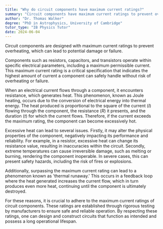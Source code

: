 ```yaml
---
title: "Why do circuit components have maximum current ratings?"
summary: "Circuit components have maximum current ratings to prevent overheating and potential damage or failure of the component."
author: "Dr. Thomas Walker"
degree: "PhD in Astrophysics, University of Cambridge"
tutor_type: "IB Physics Tutor"
date: 2024-06-04
---
```


Circuit components are designed with maximum current ratings to prevent overheating, which can lead to potential damage or failure.

Components such as resistors, capacitors, and transistors operate within specific electrical parameters, including a maximum permissible current. This maximum current rating is a critical specification that indicates the highest amount of current a component can safely handle without risk of overheating or failure.

When an electrical current flows through a component, it encounters resistance, which generates heat. This phenomenon, known as Joule heating, occurs due to the conversion of electrical energy into thermal energy. The heat produced is proportional to the square of the current ($I$) flowing through the component, the resistance ($R$) it presents, and the duration ($t$) for which the current flows. Therefore, if the current exceeds the maximum rating, the component can become excessively hot.

Excessive heat can lead to several issues. Firstly, it may alter the physical properties of the component, negatively impacting its performance and reliability. For example, in a resistor, excessive heat can change its resistance value, resulting in inaccuracies within the circuit. Secondly, extreme temperatures can cause irreversible damage, such as melting or burning, rendering the component inoperable. In severe cases, this can present safety hazards, including the risk of fires or explosions.

Additionally, surpassing the maximum current rating can lead to a phenomenon known as 'thermal runaway.' This occurs in a feedback loop where the heat generated increases the current flow, which in turn produces even more heat, continuing until the component is ultimately destroyed.

For these reasons, it is crucial to adhere to the maximum current ratings of circuit components. These ratings are established through rigorous testing by manufacturers to ensure safe and reliable operation. By respecting these ratings, one can design and construct circuits that function as intended and possess a long operational lifespan.
    